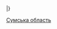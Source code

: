 {{Вікіпедія:Вікі любить пам'ятки/Сумська область/navbar}}
{{WLM-шапка|iso=UA-59|район=Білопільський район}}
{{ВЛП-рядок
| ID = 59-206-0017
| назва = Братська могила радянських  воїнів та пам’ятник  воїнам-землякам
| рік =
| нас_пункт = [[Білопільський район]]
| адреса = с. Бобрик, центр сільради, центр села
| широта =
| довгота =
| охоронний номер =103
| тип = І-місц.
| фото =
|галерея =
}}

{{ВЛП-рядок
| ID = 59-206-0021
| назва = Могила Яценка І.П. - підпільника
| рік =
| нас_пункт = [[Білопільський район]]
| адреса = с. Веселе, Жовтнева селищна рада, кладовище
| широта =
| довгота =
| охоронний номер =
| тип = І-місц.
| фото =
|галерея =
}}

{{ВЛП-рядок
| ID = 59-206-0026
| назва = Братська могила радянських  воїнів
| рік =
| нас_пункт = [[Білопільський район]]
| адреса = м. Ворожба, центральний сквер
| широта =
| довгота =
| охоронний номер =109
| тип = І-місц.
| фото = Братська могила радянських воїнів м. Ворожба, центральний сквер.jpg
|галерея =
}}

{{ВЛП-рядок
| ID = 59-206-0027
| назва = Могила радянського воїна
| рік =
| нас_пункт = [[Білопільський район]]
| адреса = м. Ворожба, напівнічний схід від вул. Киреєва, урочище лісу радгоспу „Білопільський”
| широта =
| довгота =
| охоронний номер =132
| тип = І-місц.
| фото =Могила радянського воїна.JPG
|галерея =
}}

{{ВЛП-рядок
| ID = 59-206-0028
| назва = Могила Деренкова І.М. – радянського  воїна
| рік =
| нас_пункт = [[Білопільський район]]
| адреса = м. Ворожба, 0,5 км. на північний схід від вул. Партизанська, 3-й квартал Порубського лісу
| широта =
| довгота =
| охоронний номер =133
| тип = І-місц.
| фото =
|галерея =
}}

{{ВЛП-рядок
| ID = 59-206-0029
| назва = Братська могила жертв фашизму
| рік =
| нас_пункт = [[Білопільський район]]
| адреса = м. Ворожба, біля хлібної бази
| широта =
| довгота =
| охоронний номер =108
| тип = І-місц.
| фото =
|галерея =
}}

{{ВЛП-рядок
| ID = 59-206-0030
| назва = Братська могила радянських  воїнів
| рік =
| нас_пункт = [[Білопільський район]]
| адреса = с. Воронівка, центр сільради, центр села
| широта =
| довгота =
| охоронний номер =110
| тип = І-місц.
| фото =
|галерея =
}}

{{ВЛП-рядок
| ID = 59-206-0031
| назва = Братська могила радянських воїнів
| рік =
| нас_пункт = [[Білопільський район]]
| адреса = с. Ганнівка – Вирівська, центр сільради, центр села
| широта =
| довгота =
| охоронний номер =111
| тип = І-місц.
| фото =
|галерея =
}}

{{ВЛП-рядок
| ID = 59-206-0032
| назва = Братська могила радянських   воїнів
| рік =
| нас_пункт = [[Білопільський район]]
| адреса = с. Ганнівка – Тернівська, Супрунівська сільрада, центр
| широта =
| довгота =
| охоронний номер =112
| тип = І-місц.
| фото =
|галерея =
}}

{{ВЛП-рядок
| ID = 59-206-0051
| назва = Братська могила підпільників
| рік =
| нас_пункт = [[Білопільський район]]
| адреса = с. Максимівка, Горбівська сільрада, центр
| широта =
| довгота =
| охоронний номер =1393
| тип = І-місц.
| фото =
|галерея =
}}

{{ВЛП-рядок
| ID = 59-206-0053
| назва = Братська могила радянських воїнів
| рік =
| нас_пункт = [[Білопільський район]]
| адреса = с.  Мар’янівка, Гуринівська сільрада, центр села
| широта =
| довгота =
| охоронний номер =
| тип = І-місц.
| фото =
|галерея =
}}

{{ВЛП-рядок
| ID = 59-206-0057
| назва = Братська могила радянських воїнів
| рік =
| нас_пункт = [[Білопільський район]]
| адреса = с. Новопетрівка, Куянівська сільрада, центр
| широта =
| довгота =
| охоронний номер =121
| тип = І-місц.
| фото =
|галерея =
}}

{{ВЛП-рядок
| ID = 59-206-0062
| назва = Могила радянського воїна
| рік =
| нас_пункт = [[Білопільський район]]
| адреса = с. Піщане, Бобрицька сільрада, кладовище
| широта =
| довгота =
| охоронний номер =
| тип = І-місц.
| фото =
|галерея =
}}

{{ВЛП-рядок
| ID = 59-206-0065
| назва = Братська могила радянських  воїнів
| рік =
| нас_пункт = [[Білопільський район]]
| адреса = с. Руда, Бобрицька сільрада, кладовище
| широта =
| довгота =
| охоронний номер =1399
| тип = І-місц.
| фото =
|галерея =
}}

{{ВЛП-рядок
| ID = 59-206-0072
| назва = Братська могила радянських воїнів
| рік =
| нас_пункт = [[Білопільський район]]
| адреса = с. Тучне, центр сільради, центр села
| широта =
| довгота =
| охоронний номер =128
| тип = І-місц.
| фото =
|галерея =
}}

|}
{{Commonscat-inline|Cultural heritage monuments in Bilopillia Raion}}

[[Категорія:Вікіпроект:Вікі любить пам'ятки — списки|Сумська область]]
